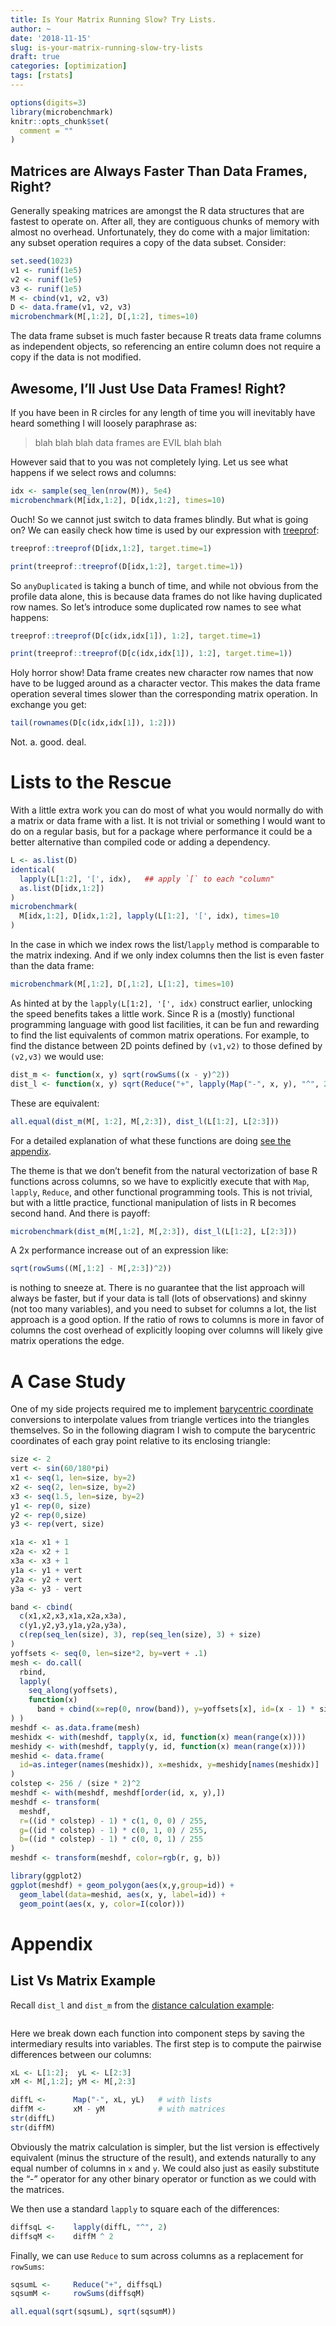 ```yaml
---
title: Is Your Matrix Running Slow? Try Lists.
author: ~
date: '2018-11-15'
slug: is-your-matrix-running-slow-try-lists
draft: true
categories: [optimization]
tags: [rstats]
---
```


```r
options(digits=3)
library(microbenchmark)
knitr::opts_chunk$set(
  comment = ""
)
```

## Matrices are Always Faster Than Data Frames, Right?

Generally speaking matrices are amongst the R data structures that are
fastest to operate on.  After all, they are contiguous chunks of memory with
almost no overhead.  Unfortunately, they do come with a major limitation: any
subset operation requires a copy of the data subset.  Consider:

```r
set.seed(1023)
v1 <- runif(1e5)
v2 <- runif(1e5)
v3 <- runif(1e5)
M <- cbind(v1, v2, v3)
D <- data.frame(v1, v2, v3)
microbenchmark(M[,1:2], D[,1:2], times=10)
```

The data frame subset is much faster because R treats data frame columns as
independent objects, so referencing an entire column does not require a copy if
the data is not modified.

## Awesome, I'll Just Use Data Frames! Right?

If you have been in R circles for any length of time you will inevitably have
heard something I will loosely paraphrase as:

> blah blah blah data frames are EVIL blah blah

However said that to you was not completely lying.  Let us see what happens if
we select rows and columns:

```r
idx <- sample(seq_len(nrow(M)), 5e4)
microbenchmark(M[idx,1:2], D[idx,1:2], times=10)
```

Ouch!  So we cannot just switch to data frames blindly.  But what is going on?
We can easily check how time is used by our expression with
[treeprof](https://github.com/brodieG/treeprof):

```r
treeprof::treeprof(D[idx,1:2], target.time=1)
```
```r
print(treeprof::treeprof(D[idx,1:2], target.time=1))
```

So `anyDuplicated` is taking a bunch of time, and while not obvious from the
profile data alone, this is because data frames do not like having duplicated
row names.  So let's introduce some duplicated row names to see what happens:

```r
treeprof::treeprof(D[c(idx,idx[1]), 1:2], target.time=1)
```
```r
print(treeprof::treeprof(D[c(idx,idx[1]), 1:2], target.time=1))
```

Holy horror show!  Data frame creates new character row names that now have to
be lugged around as a character vector.  This makes the data frame operation
several times slower than the corresponding matrix operation.  In exchange you
get:

```r
tail(rownames(D[c(idx,idx[1]), 1:2]))
```

Not. a. good. deal.

# Lists to the Rescue

With a little extra work you can do most of what you would normally do with a
matrix or data frame with a list.  It is not trivial or something I would want
to do on a regular basis, but for a package where performance it could be a
better alternative than compiled code or adding a dependency.

```r
L <- as.list(D)
identical(
  lapply(L[1:2], '[', idx),   ## apply `[` to each "column"
  as.list(D[idx,1:2])
)
microbenchmark(
  M[idx,1:2], D[idx,1:2], lapply(L[1:2], '[', idx), times=10
)
```

In the case in which we index rows the list/`lapply` method is comparable to the
matrix indexing.  And if we only index columns then the list is even faster
than the data frame:

```r
microbenchmark(M[,1:2], D[,1:2], L[1:2], times=10)
```

As hinted at by the `lapply(L[1:2], '[', idx)` construct earlier, unlocking the
speed benefits takes a little work.  Since R is a (mostly) functional
programming language with good list facilities, it can be fun and rewarding to
find the list equivalents of common matrix operations.  For example, to find the
distance between 2D points defined by `(v1,v2)` to those defined by `(v2,v3)` we
would use:

<a name='dist-calc'></a>
```r
dist_m <- function(x, y) sqrt(rowSums((x - y)^2))
dist_l <- function(x, y) sqrt(Reduce("+", lapply(Map("-", x, y), "^", 2)))
```

These are equivalent:

```r
all.equal(dist_m(M[, 1:2], M[,2:3]), dist_l(L[1:2], L[2:3]))
```

For a detailed explanation of what these functions are doing [see the
appendix](#list-vs-matrix-example).

The theme is that we don't benefit from the natural vectorization of
base R functions across columns, so we have to explicitly execute that with
`Map`, `lapply`, `Reduce`, and other functional programming tools.  This is not
trivial, but with a little practice, functional manipulation of lists in R
becomes second hand.  And there is payoff:

```r
microbenchmark(dist_m(M[,1:2], M[,2:3]), dist_l(L[1:2], L[2:3]))
```

A 2x performance increase out of an expression like:
```r
sqrt(rowSums((M[,1:2] - M[,2:3])^2))
```
is nothing to sneeze at.  There is no guarantee that the list approach will
always be faster, but if your data is tall (lots of observations) and skinny
(not too many variables), and you need to subset for columns a lot, the list
approach is a good option.  If the ratio of rows to columns is more in favor of
columns the cost overhead of explicitly looping over columns will likely give
matrix operations the edge.

# A Case Study

One of my side projects required me to implement [barycentric coordinate][1]
conversions to interpolate values from triangle vertices into the triangles
themselves.  So in the following diagram I wish to compute the barycentric
coordinates of each gray point relative to its enclosing triangle:

```r
size <- 2
vert <- sin(60/180*pi)
x1 <- seq(1, len=size, by=2)
x2 <- seq(2, len=size, by=2)
x3 <- seq(1.5, len=size, by=2)
y1 <- rep(0, size)
y2 <- rep(0,size)
y3 <- rep(vert, size)

x1a <- x1 + 1
x2a <- x2 + 1
x3a <- x3 + 1
y1a <- y1 + vert
y2a <- y2 + vert
y3a <- y3 - vert

band <- cbind(
  c(x1,x2,x3,x1a,x2a,x3a),
  c(y1,y2,y3,y1a,y2a,y3a),
  c(rep(seq_len(size), 3), rep(seq_len(size), 3) + size)
)
yoffsets <- seq(0, len=size*2, by=vert + .1)
mesh <- do.call(
  rbind,
  lapply(
    seq_along(yoffsets),
    function(x)
      band + cbind(x=rep(0, nrow(band)), y=yoffsets[x], id=(x - 1) * size * 2)
) )
meshdf <- as.data.frame(mesh)
meshidx <- with(meshdf, tapply(x, id, function(x) mean(range(x))))
meshidy <- with(meshdf, tapply(y, id, function(x) mean(range(x))))
meshid <- data.frame(
  id=as.integer(names(meshidx)), x=meshidx, y=meshidy[names(meshidx)]
)
colstep <- 256 / (size * 2)^2
meshdf <- with(meshdf, meshdf[order(id, x, y),])
meshdf <- transform(
  meshdf,
  r=((id * colstep) - 1) * c(1, 0, 0) / 255,
  g=((id * colstep) - 1) * c(0, 1, 0) / 255,
  b=((id * colstep) - 1) * c(0, 0, 1) / 255
)
meshdf <- transform(meshdf, color=rgb(r, g, b))

library(ggplot2)
ggplot(meshdf) + geom_polygon(aes(x,y,group=id)) +
  geom_label(data=meshid, aes(x, y, label=id)) +
  geom_point(aes(x, y, color=I(color)))


```

# Appendix

## List Vs Matrix Example

Recall `dist_l` and `dist_m` from the [distance calculation
example](#dist-calc):

```r
```

Here we break down each function into component steps by saving the intermediary
results into variables.  The first step is to compute the pairwise differences
between our columns:

```r
xL <- L[1:2];  yL <- L[2:3]
xM <- M[,1:2]; yM <- M[,2:3]

diffL <-      Map("-", xL, yL)   # with lists
diffM <-      xM - yM            # with matrices
str(diffL)
str(diffM)
```

Obviously the matrix calculation is simpler, but the list version is effectively
equivalent (minus the structure of the result), and extends naturally to any
equal number of columns in `x` and `y`.  We could also just as easily substitute
the "-" operator for any other binary operator or function as we could with the
matrices.

We then use a standard `lapply` to square each of the differences:

```r
diffsqL <-    lapply(diffL, "^", 2)
diffsqM <-    diffM ^ 2
```

Finally, we can use `Reduce` to sum across columns as a replacement for
`rowSums`:

```r
sqsumL <-     Reduce("+", diffsqL)
sqsumM <-     rowSums(diffsqM)

all.equal(sqrt(sqsumL), sqrt(sqsumM))
```



[1]: https://en.wikipedia.org/wiki/Barycentric_coordinate_system#Barycentric_coordinates_on_triangles
